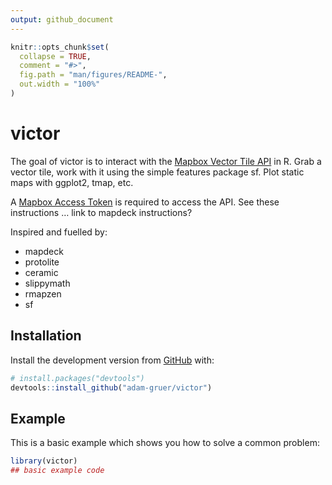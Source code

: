 ```yaml
---
output: github_document
---
```


<!-- README.md is generated from README.Rmd. Please edit that file -->

```r
knitr::opts_chunk$set(
  collapse = TRUE,
  comment = "#>",
  fig.path = "man/figures/README-",
  out.width = "100%"
)
```
# victor

<!-- badges: start -->
<!-- badges: end -->

The goal of victor is to interact with the [Mapbox Vector Tile API](https://docs.mapbox.com/help/glossary/vector-tiles-api/) in R.
Grab a vector tile,  work with it using the simple features package sf.
Plot static maps with ggplot2, tmap, etc.

A [Mapbox Access Token](link here) is required to access the API.
See these instructions ... link to mapdeck instructions?

Inspired and fuelled by:

 - mapdeck
 - protolite
 - ceramic
 - slippymath
 - rmapzen
 - sf
 


## Installation

Install the development version from [GitHub](https://github.com/) with:

``` r
# install.packages("devtools")
devtools::install_github("adam-gruer/victor")
```
## Example

This is a basic example which shows you how to solve a common problem:

```r
library(victor)
## basic example code
```

